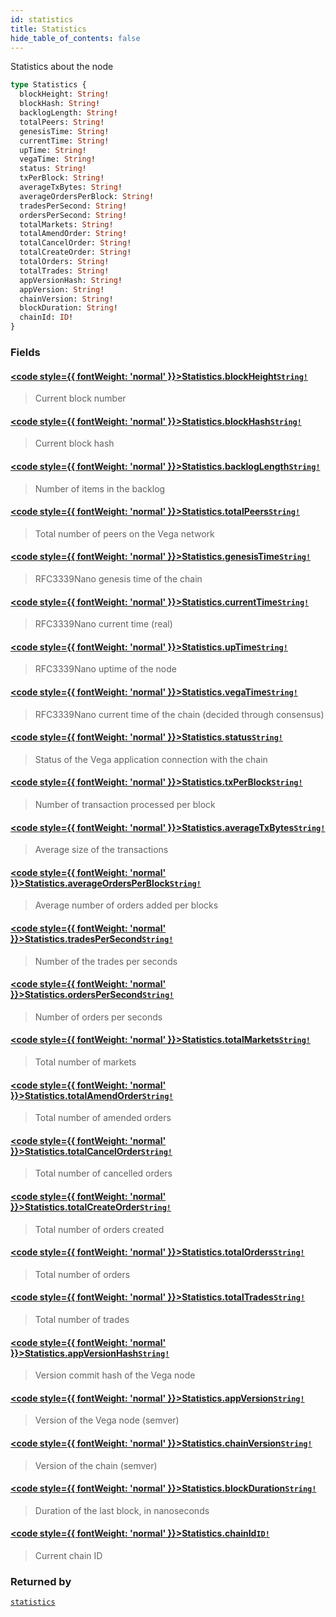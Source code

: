 ```yaml
---
id: statistics
title: Statistics
hide_table_of_contents: false
---
```








Statistics about the node

```graphql
type Statistics {
  blockHeight: String!
  blockHash: String!
  backlogLength: String!
  totalPeers: String!
  genesisTime: String!
  currentTime: String!
  upTime: String!
  vegaTime: String!
  status: String!
  txPerBlock: String!
  averageTxBytes: String!
  averageOrdersPerBlock: String!
  tradesPerSecond: String!
  ordersPerSecond: String!
  totalMarkets: String!
  totalAmendOrder: String!
  totalCancelOrder: String!
  totalCreateOrder: String!
  totalOrders: String!
  totalTrades: String!
  appVersionHash: String!
  appVersion: String!
  chainVersion: String!
  blockDuration: String!
  chainId: ID!
}
```


### Fields

#### [<code style={{ fontWeight: 'normal' }}>Statistics.<b>blockHeight</b></code>](#)<Bullet />[`String!`](/docs/testnet/graphql/scalars/string) <Badge class="secondary" text="non-null"/> <Badge class="secondary" text="scalar"/>
> Current block number
> 

#### [<code style={{ fontWeight: 'normal' }}>Statistics.<b>blockHash</b></code>](#)<Bullet />[`String!`](/docs/testnet/graphql/scalars/string) <Badge class="secondary" text="non-null"/> <Badge class="secondary" text="scalar"/>
> Current block hash
> 

#### [<code style={{ fontWeight: 'normal' }}>Statistics.<b>backlogLength</b></code>](#)<Bullet />[`String!`](/docs/testnet/graphql/scalars/string) <Badge class="secondary" text="non-null"/> <Badge class="secondary" text="scalar"/>
> Number of items in the backlog
> 

#### [<code style={{ fontWeight: 'normal' }}>Statistics.<b>totalPeers</b></code>](#)<Bullet />[`String!`](/docs/testnet/graphql/scalars/string) <Badge class="secondary" text="non-null"/> <Badge class="secondary" text="scalar"/>
> Total number of peers on the Vega network
> 

#### [<code style={{ fontWeight: 'normal' }}>Statistics.<b>genesisTime</b></code>](#)<Bullet />[`String!`](/docs/testnet/graphql/scalars/string) <Badge class="secondary" text="non-null"/> <Badge class="secondary" text="scalar"/>
> RFC3339Nano genesis time of the chain
> 

#### [<code style={{ fontWeight: 'normal' }}>Statistics.<b>currentTime</b></code>](#)<Bullet />[`String!`](/docs/testnet/graphql/scalars/string) <Badge class="secondary" text="non-null"/> <Badge class="secondary" text="scalar"/>
> RFC3339Nano current time (real)
> 

#### [<code style={{ fontWeight: 'normal' }}>Statistics.<b>upTime</b></code>](#)<Bullet />[`String!`](/docs/testnet/graphql/scalars/string) <Badge class="secondary" text="non-null"/> <Badge class="secondary" text="scalar"/>
> RFC3339Nano uptime of the node
> 

#### [<code style={{ fontWeight: 'normal' }}>Statistics.<b>vegaTime</b></code>](#)<Bullet />[`String!`](/docs/testnet/graphql/scalars/string) <Badge class="secondary" text="non-null"/> <Badge class="secondary" text="scalar"/>
> RFC3339Nano current time of the chain (decided through consensus)
> 

#### [<code style={{ fontWeight: 'normal' }}>Statistics.<b>status</b></code>](#)<Bullet />[`String!`](/docs/testnet/graphql/scalars/string) <Badge class="secondary" text="non-null"/> <Badge class="secondary" text="scalar"/>
> Status of the Vega application connection with the chain
> 

#### [<code style={{ fontWeight: 'normal' }}>Statistics.<b>txPerBlock</b></code>](#)<Bullet />[`String!`](/docs/testnet/graphql/scalars/string) <Badge class="secondary" text="non-null"/> <Badge class="secondary" text="scalar"/>
> Number of transaction processed per block
> 

#### [<code style={{ fontWeight: 'normal' }}>Statistics.<b>averageTxBytes</b></code>](#)<Bullet />[`String!`](/docs/testnet/graphql/scalars/string) <Badge class="secondary" text="non-null"/> <Badge class="secondary" text="scalar"/>
> Average size of the transactions
> 

#### [<code style={{ fontWeight: 'normal' }}>Statistics.<b>averageOrdersPerBlock</b></code>](#)<Bullet />[`String!`](/docs/testnet/graphql/scalars/string) <Badge class="secondary" text="non-null"/> <Badge class="secondary" text="scalar"/>
> Average number of orders added per blocks
> 

#### [<code style={{ fontWeight: 'normal' }}>Statistics.<b>tradesPerSecond</b></code>](#)<Bullet />[`String!`](/docs/testnet/graphql/scalars/string) <Badge class="secondary" text="non-null"/> <Badge class="secondary" text="scalar"/>
> Number of the trades per seconds
> 

#### [<code style={{ fontWeight: 'normal' }}>Statistics.<b>ordersPerSecond</b></code>](#)<Bullet />[`String!`](/docs/testnet/graphql/scalars/string) <Badge class="secondary" text="non-null"/> <Badge class="secondary" text="scalar"/>
> Number of orders per seconds
> 

#### [<code style={{ fontWeight: 'normal' }}>Statistics.<b>totalMarkets</b></code>](#)<Bullet />[`String!`](/docs/testnet/graphql/scalars/string) <Badge class="secondary" text="non-null"/> <Badge class="secondary" text="scalar"/>
> Total number of markets
> 

#### [<code style={{ fontWeight: 'normal' }}>Statistics.<b>totalAmendOrder</b></code>](#)<Bullet />[`String!`](/docs/testnet/graphql/scalars/string) <Badge class="secondary" text="non-null"/> <Badge class="secondary" text="scalar"/>
> Total number of amended orders
> 

#### [<code style={{ fontWeight: 'normal' }}>Statistics.<b>totalCancelOrder</b></code>](#)<Bullet />[`String!`](/docs/testnet/graphql/scalars/string) <Badge class="secondary" text="non-null"/> <Badge class="secondary" text="scalar"/>
> Total number of cancelled orders
> 

#### [<code style={{ fontWeight: 'normal' }}>Statistics.<b>totalCreateOrder</b></code>](#)<Bullet />[`String!`](/docs/testnet/graphql/scalars/string) <Badge class="secondary" text="non-null"/> <Badge class="secondary" text="scalar"/>
> Total number of orders created
> 

#### [<code style={{ fontWeight: 'normal' }}>Statistics.<b>totalOrders</b></code>](#)<Bullet />[`String!`](/docs/testnet/graphql/scalars/string) <Badge class="secondary" text="non-null"/> <Badge class="secondary" text="scalar"/>
> Total number of orders
> 

#### [<code style={{ fontWeight: 'normal' }}>Statistics.<b>totalTrades</b></code>](#)<Bullet />[`String!`](/docs/testnet/graphql/scalars/string) <Badge class="secondary" text="non-null"/> <Badge class="secondary" text="scalar"/>
> Total number of trades
> 

#### [<code style={{ fontWeight: 'normal' }}>Statistics.<b>appVersionHash</b></code>](#)<Bullet />[`String!`](/docs/testnet/graphql/scalars/string) <Badge class="secondary" text="non-null"/> <Badge class="secondary" text="scalar"/>
> Version commit hash of the Vega node
> 

#### [<code style={{ fontWeight: 'normal' }}>Statistics.<b>appVersion</b></code>](#)<Bullet />[`String!`](/docs/testnet/graphql/scalars/string) <Badge class="secondary" text="non-null"/> <Badge class="secondary" text="scalar"/>
> Version of the Vega node (semver)
> 

#### [<code style={{ fontWeight: 'normal' }}>Statistics.<b>chainVersion</b></code>](#)<Bullet />[`String!`](/docs/testnet/graphql/scalars/string) <Badge class="secondary" text="non-null"/> <Badge class="secondary" text="scalar"/>
> Version of the chain (semver)
> 

#### [<code style={{ fontWeight: 'normal' }}>Statistics.<b>blockDuration</b></code>](#)<Bullet />[`String!`](/docs/testnet/graphql/scalars/string) <Badge class="secondary" text="non-null"/> <Badge class="secondary" text="scalar"/>
> Duration of the last block, in nanoseconds
> 

#### [<code style={{ fontWeight: 'normal' }}>Statistics.<b>chainId</b></code>](#)<Bullet />[`ID!`](/docs/testnet/graphql/scalars/id) <Badge class="secondary" text="non-null"/> <Badge class="secondary" text="scalar"/>
> Current chain ID
> 



### Returned by

[`statistics`](/docs/testnet/graphql/queries/statistics)  <Badge class="secondary" text="query"/>



